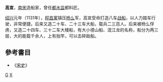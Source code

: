 '''高宣'''，[[南宋|南宋]]造船家，曾任[[都水监|都水监]]都料匠。

[[绍兴|绍兴]]元年（1131年），[[程昌寓|程昌寓]]镇压[[杨么|杨么]]军，高宣受命打造八车[[战船|战船]]，以人力踏车行驶，非常便捷。后来又造二十车、二十三车大船，载兵二三百人。后来被杨么俘虏，又造二十四车、三十二车大楼船，有大小德山船、混江龙的名称，船分为两三层，大的能载千余人，上有拍竿，可以击碎敌船。
==參考書目==
* 《[[宋史|宋史]]》
[[Category:南宋人|G]]
[[Category:高姓|X]]